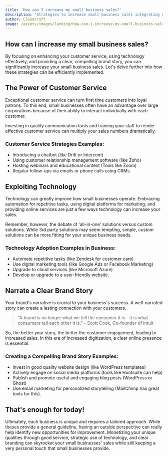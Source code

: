 ```yaml
---
title: 'How can I increase my small business sales?'
description: 'Strategies to increase small business sales integrating user-friendly technology, focusing on clarity, and improving customer service.'
author: Cloudcraft
image: /assets/images/landing/how-can-i-increase-my-small-business-sales.jpg
---
```


## How can I increase my small business sales?

By focusing on enhancing your customer service, using technology effectively, and providing a clear, compelling brand story, you can significantly increase your small business sales. Let's delve further into how these strategies can be efficiently implemented.

<ServicesBlurb />

## The Power of Customer Service

Exceptional customer service can turn first time customers into loyal patrons. To this end, small businesses often have an advantage over large corporations because of their ability to interact individually with each customer.

Investing in quality communication tools and training your staff to render effective customer service can multiply your sales numbers dramatically.

### Customer Service Strategies Examples:

 * Introducing a chatbot (like Drift or Intercom)
 * Using customer relationship management software (like Zoho)
 * Hosting webinars and educational content (Tools like Zoom)
 * Regular follow-ups via emails or phone calls using CRMs.

## Exploiting Technology

Technology can greatly improve how small businesses operate. Embracing automation for repetitive tasks, using digital platforms for marketing, and providing online services are just a few ways technology can increase your sales.

Remember, however, the debate of 'all-in-one' solutions versus custom solutions. While 3rd party solutions may seem tempting, simple, custom solutions can be more fitting for your unique business needs. 

### Technology Adoption Examples in Business:

 * Automate repetitive tasks (like Zendesk for customer care)
 * Use digital marketing tools (like Google Ads or Facebook Marketing)
 * Upgrade to cloud services (like Microsoft Azure)
 * Develop or upgrade to a user-friendly website.

<GetStartedBlurb />

## Narrate a Clear Brand Story

Your brand's narrative is crucial to your business's success. A well-narrated story can create a lasting connection with your customers. 

<blockquote> "A brand is no longer what we tell the consumer it is – it is what consumers tell each other it is." - Scott Cook, Co-founder of Intuit </blockquote>

So, the better your story, the better the customer engagement, leading to increased sales. In this era of increased digitization, a clear online presence is essential. 

### Creating a Compelling Brand Story Examples:

 * Invest in good quality website design (like WordPress templates)
 * Actively engage on social media platforms (tools like Hootsuite can help)
 * Publish and promote useful and engaging blog posts (WordPress or Ghost)
 * Use email marketing for personalized storytelling (MailChimp has great tools for this).

## That's enough for today!

Ultimately, each business is unique and requires a tailored approach. While theses provide a general guideline, having an outside perspective can really help identify new opportunities for improvement. Monetizing your unique qualities through good service, strategic use of technology, and clear branding can skyrocket your small businesses' sales while still keeping a very personal touch that small businesses provide.
